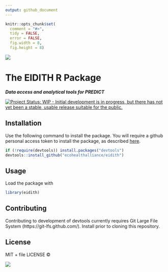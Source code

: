 ```yaml
---
output: github_document
---
```


<!-- README.md is generated from README.Rmd. Please edit that file -->

```r
knitr::opts_chunk$set(
  comment = "#>",
  tidy = FALSE,
  error = FALSE,
  fig.width = 8,
  fig.height = 8)
```

![](inst/eidith-logo-2014.png)

# The EIDITH R Package

***Data access and analytical tools for PREDICT***

[![Project Status: WIP - Initial development is in progress, but there has not yet been a stable, usable release suitable for the public.](http://www.repostatus.org/badges/latest/wip.svg)](http://www.repostatus.org/#wip)

## Installation

Use the following command to install the package.  You will require a github
personal access token to install the package, as described [here](http://happygitwithr.com/api-tokens.html).

```r
if (!require(devtools)) install.packages("devtools")
devtools::install_github("ecohealthalliance/eidith")
```

## Usage

Load the package with

```r
library(eidith)
```

## Contributing

Contributing to development of devtools currently requires Git Large File
System (https://git-lfs.github.com/). Install prior to cloning this repository.

## License

MIT + file LICENSE © 

![](inst/predictfooter.png)
